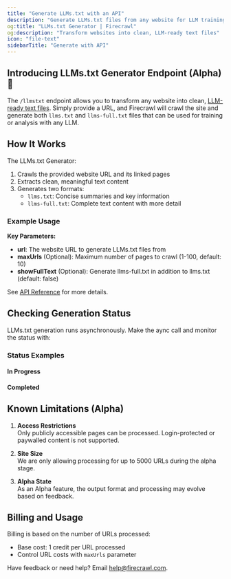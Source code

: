 ```yaml
---
title: "Generate LLMs.txt with an API"
description: "Generate LLMs.txt files from any website for LLM training and analysis"
og:title: "LLMs.txt Generator | Firecrawl"
og:description: "Transform websites into clean, LLM-ready text files"
icon: "file-text"
sidebarTitle: "Generate with API"
---
```



## Introducing LLMs.txt Generator Endpoint (Alpha) 📃

The `/llmstxt` endpoint allows you to transform any website into clean, [LLM-ready text files](https://www.firecrawl.dev/blog/How-to-Create-an-llms-txt-File-for-Any-Website). Simply provide a URL, and Firecrawl will crawl the site and generate both `llms.txt` and `llms-full.txt` files that can be used for training or analysis with any LLM.

## How It Works

The LLMs.txt Generator:
1. Crawls the provided website URL and its linked pages
2. Extracts clean, meaningful text content
3. Generates two formats:
   - `llms.txt`: Concise summaries and key information
   - `llms-full.txt`: Complete text content with more detail

### Example Usage

<CodeGroup>

<GenerateLLMsTxtPython />
<GenerateLLMsTxtNode />
<GenerateLLMsTxtCURL />

</CodeGroup>

**Key Parameters:**

- **url**: The website URL to generate LLMs.txt files from
- **maxUrls** (Optional): Maximum number of pages to crawl (1-100, default: 10)
- **showFullText** (Optional): Generate llms-full.txt in addition to llms.txt (default: false)

See [API Reference](/api-reference/endpoint/llmstxt) for more details.

## Checking Generation Status

LLMs.txt generation runs asynchronously. Make the aync call and monitor the status with:

<CodeGroup>

<CheckStatusPython />
<CheckStatusNode />
<CheckStatusCURL />

</CodeGroup>

### Status Examples

#### In Progress

<StatusPending />

#### Completed

<StatusCompleted />

## Known Limitations (Alpha)

1. **Access Restrictions**  
Only publicly accessible pages can be processed. Login-protected or paywalled content is not supported.

2. **Site Size**  
We are only allowing processing for up to 5000 URLs during the alpha stage.

3. **Alpha State**  
As an Alpha feature, the output format and processing may evolve based on feedback.

## Billing and Usage

Billing is based on the number of URLs processed:

- Base cost: 1 credit per URL processed
- Control URL costs with `maxUrls` parameter

Have feedback or need help? Email [help@firecrawl.com](mailto:help@firecrawl.com).
